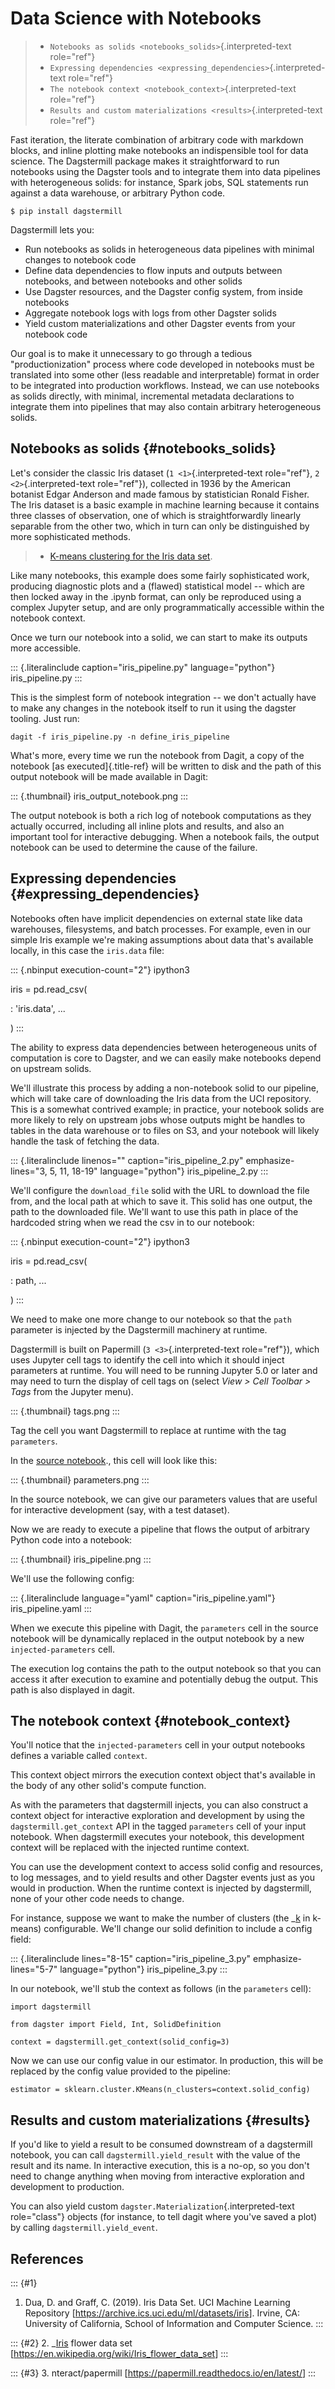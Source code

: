 Data Science with Notebooks
===========================

> -   `Notebooks as solids <notebooks_solids>`{.interpreted-text
>     role="ref"}
> -   `Expressing dependencies <expressing_dependencies>`{.interpreted-text
>     role="ref"}
> -   `The notebook context <notebook_context>`{.interpreted-text
>     role="ref"}
> -   `Results and custom materializations <results>`{.interpreted-text
>     role="ref"}

Fast iteration, the literate combination of arbitrary code with markdown
blocks, and inline plotting make notebooks an indispensible tool for
data science. The Dagstermill package makes it straightforward to run
notebooks using the Dagster tools and to integrate them into data
pipelines with heterogeneous solids: for instance, Spark jobs, SQL
statements run against a data warehouse, or arbitrary Python code.

``` {.shell}
$ pip install dagstermill
```

Dagstermill lets you:

-   Run notebooks as solids in heterogeneous data pipelines with minimal
    changes to notebook code
-   Define data dependencies to flow inputs and outputs between
    notebooks, and between notebooks and other solids
-   Use Dagster resources, and the Dagster config system, from inside
    notebooks
-   Aggregate notebook logs with logs from other Dagster solids
-   Yield custom materializations and other Dagster events from your
    notebook code

Our goal is to make it unnecessary to go through a tedious
\"productionization\" process where code developed in notebooks must be
translated into some other (less readable and interpretable) format in
order to be integrated into production workflows. Instead, we can use
notebooks as solids directly, with minimal, incremental metadata
declarations to integrate them into pipelines that may also contain
arbitrary heterogeneous solids.

Notebooks as solids {#notebooks_solids}
-------------------

Let\'s consider the classic Iris dataset (`1 <1>`{.interpreted-text
role="ref"}, `2 <2>`{.interpreted-text role="ref"}), collected in 1936
by the American botanist Edgar Anderson and made famous by statistician
Ronald Fisher. The Iris dataset is a basic example in machine learning
because it contains three classes of observation, one of which is
straightforwardly linearly separable from the other two, which in turn
can only be distinguished by more sophisticated methods.

> -   [K-means clustering for the Iris data set](iris-kmeans.ipynb).

Like many notebooks, this example does some fairly sophisticated work,
producing diagnostic plots and a (flawed) statistical model \-- which
are then locked away in the .ipynb format, can only be reproduced using
a complex Jupyter setup, and are only programmatically accessible within
the notebook context.

Once we turn our notebook into a solid, we can start to make its outputs
more accessible.

::: {.literalinclude caption="iris_pipeline.py" language="python"}
iris\_pipeline.py
:::

This is the simplest form of notebook integration \-- we don\'t actually
have to make any changes in the notebook itself to run it using the
dagster tooling. Just run:

``` {.shell}
dagit -f iris_pipeline.py -n define_iris_pipeline
```

What\'s more, every time we run the notebook from Dagit, a copy of the
notebook [as executed]{.title-ref} will be written to disk and the path
of this output notebook will be made available in Dagit:

::: {.thumbnail}
iris\_output\_notebook.png
:::

The output notebook is both a rich log of notebook computations as they
actually occurred, including all inline plots and results, and also an
important tool for interactive debugging. When a notebook fails, the
output notebook can be used to determine the cause of the failure.

Expressing dependencies {#expressing_dependencies}
-----------------------

Notebooks often have implicit dependencies on external state like data
warehouses, filesystems, and batch processes. For example, even in our
simple Iris example we\'re making assumptions about data that\'s
available locally, in this case the `iris.data` file:

::: {.nbinput execution-count="2"}
ipython3

iris = pd.read\_csv(

:   \'iris.data\', \...

)
:::

The ability to express data dependencies between heterogeneous units of
computation is core to Dagster, and we can easily make notebooks depend
on upstream solids.

We\'ll illustrate this process by adding a non-notebook solid to our
pipeline, which will take care of downloading the Iris data from the UCI
repository. This is a somewhat contrived example; in practice, your
notebook solids are more likely to rely on upstream jobs whose outputs
might be handles to tables in the data warehouse or to files on S3, and
your notebook will likely handle the task of fetching the data.

::: {.literalinclude linenos="" caption="iris_pipeline_2.py" emphasize-lines="3, 5, 11, 18-19" language="python"}
iris\_pipeline\_2.py
:::

We\'ll configure the `download_file` solid with the URL to download the
file from, and the local path at which to save it. This solid has one
output, the path to the downloaded file. We\'ll want to use this path in
place of the hardcoded string when we read the csv in to our notebook:

::: {.nbinput execution-count="2"}
ipython3

iris = pd.read\_csv(

:   path, \...

)
:::

We need to make one more change to our notebook so that the `path`
parameter is injected by the Dagstermill machinery at runtime.

Dagstermill is built on Papermill (`3 <3>`{.interpreted-text
role="ref"}), which uses Jupyter cell tags to identify the cell into
which it should inject parameters at runtime. You will need to be
running Jupyter 5.0 or later and may need to turn the display of cell
tags on (select *View \> Cell Toolbar \> Tags* from the Jupyter menu).

::: {.thumbnail}
tags.png
:::

Tag the cell you want Dagstermill to replace at runtime with the tag
`parameters`.

In the [source notebook](iris-kmeans_2.ipynb)., this cell will look like
this:

::: {.thumbnail}
parameters.png
:::

In the source notebook, we can give our parameters values that are
useful for interactive development (say, with a test dataset).

Now we are ready to execute a pipeline that flows the output of
arbitrary Python code into a notebook:

::: {.thumbnail}
iris\_pipeline.png
:::

We\'ll use the following config:

::: {.literalinclude language="yaml" caption="iris_pipeline.yaml"}
iris\_pipeline.yaml
:::

When we execute this pipeline with Dagit, the `parameters` cell in the
source notebook will be dynamically replaced in the output notebook by a
new `injected-parameters` cell.

The execution log contains the path to the output notebook so that you
can access it after execution to examine and potentially debug the
output. This path is also displayed in dagit.

The notebook context {#notebook_context}
--------------------

You\'ll notice that the `injected-parameters` cell in your output
notebooks defines a variable called `context`.

This context object mirrors the execution context object that\'s
available in the body of any other solid\'s compute function.

As with the parameters that dagstermill injects, you can also construct
a context object for interactive exploration and development by using
the `dagstermill.get_context` API in the tagged `parameters` cell of
your input notebook. When dagstermill executes your notebook, this
development context will be replaced with the injected runtime context.

You can use the development context to access solid config and
resources, to log messages, and to yield results and other Dagster
events just as you would in production. When the runtime context is
injected by dagstermill, none of your other code needs to change.

For instance, suppose we want to make the number of clusters (the
\_[k]() in k-means) configurable. We\'ll change our solid definition to
include a config field:

::: {.literalinclude lines="8-15" caption="iris_pipeline_3.py" emphasize-lines="5-7" language="python"}
iris\_pipeline\_3.py
:::

In our notebook, we\'ll stub the context as follows (in the `parameters`
cell):

``` {.python}
import dagstermill

from dagster import Field, Int, SolidDefinition

context = dagstermill.get_context(solid_config=3)
```

Now we can use our config value in our estimator. In production, this
will be replaced by the config value provided to the pipeline:

``` {.python}
estimator = sklearn.cluster.KMeans(n_clusters=context.solid_config)
```

Results and custom materializations {#results}
-----------------------------------

If you\'d like to yield a result to be consumed downstream of a
dagstermill notebook, you can call `dagstermill.yield_result` with the
value of the result and its name. In interactive execution, this is a
no-op, so you don\'t need to change anything when moving from
interactive exploration and development to production.

You can also yield custom `dagster.Materialization`{.interpreted-text
role="class"} objects (for instance, to tell dagit where you\'ve saved a
plot) by calling `dagstermill.yield_event`.

References
----------

::: {#1}
1.  Dua, D. and Graff, C. (2019). Iris Data Set. UCI Machine Learning
    Repository \[<https://archive.ics.uci.edu/ml/datasets/iris>\].
    Irvine, CA: University of California, School of Information and
    Computer Science.
:::

::: {#2}
2.  \_[Iris]() flower data set
    \[<https://en.wikipedia.org/wiki/Iris_flower_data_set>\]
:::

::: {#3}
3.  nteract/papermill \[<https://papermill.readthedocs.io/en/latest/>\]
:::
